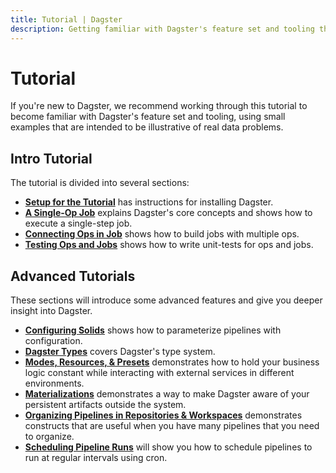 ```yaml
---
title: Tutorial | Dagster
description: Getting familiar with Dagster's feature set and tooling through a hands-on tutorial
---
```


# Tutorial

If you're new to Dagster, we recommend working through this tutorial to become familiar with Dagster's feature set and tooling, using small examples that are intended to be illustrative of real data problems.

## Intro Tutorial

The tutorial is divided into several sections:

- [**Setup for the Tutorial**](/tutorial/intro-tutorial/setup) has instructions for installing Dagster.
- [**A Single-Op Job**](/tutorial/intro-tutorial/single-solid-pipeline) explains Dagster's core concepts and shows how to execute a single-step job.
- [**Connecting Ops in Job**](/tutorial/intro-tutorial/connecting-solids) shows how to build jobs with multiple ops.
- [**Testing Ops and Jobs**](/tutorial/intro-tutorial/testable) shows how to write unit-tests for ops and jobs.

## Advanced Tutorials

These sections will introduce some advanced features and give you deeper insight into Dagster.

- [**Configuring Solids**](/tutorial/advanced-tutorial/configuring-ops) shows how to parameterize pipelines with configuration.
- [**Dagster Types**](/tutorial/advanced-tutorial/types) covers Dagster's type system.
- [**Modes, Resources, & Presets**](/tutorial/advanced-tutorial/pipelines) demonstrates how to hold your business logic constant while interacting with external services in different environments.
- [**Materializations**](/tutorial/advanced-tutorial/materializations) demonstrates a way to make Dagster aware of your persistent artifacts outside the system.
- [**Organizing Pipelines in Repositories & Workspaces**](/tutorial/advanced-tutorial/repositories) demonstrates constructs that are useful when you have many pipelines that you need to organize.
- [**Scheduling Pipeline Runs**](/tutorial/advanced-tutorial/scheduling) will show you how to schedule pipelines to run at regular intervals using cron.
